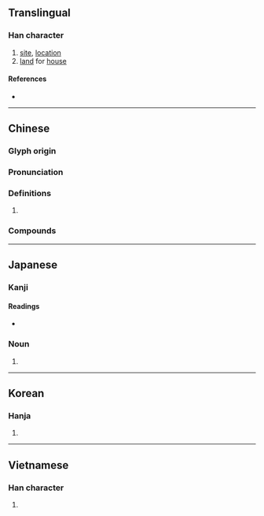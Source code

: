 {{character info/new}}
{{also|阯}}
==Translingual==
===Han character===
{{Han char|rn=32|rad=土|as=04|sn=7|four=41110|canj=GYLM|ids=⿰土止}}

# [[site]], [[location]]
# [[land]] for [[house]]

====References====
* {{Han ref|kx=0224.240|dkj=04908|dj=0459.120|hdz=10422.130|uh=5740|ud=22336|bh=A77D|bd=42877}}

----

==Chinese==
{{zh-forms}}

===Glyph origin===
{{Han etyl}}

===Pronunciation===
{{zh-pron
|m=zhǐ
|c=zi2
|h=pfs=
|md=
|mn=qz,tw,xm,zz:chí
|w=
|mc=y
|oc=y
|cat=
}}

===Definitions===
{{zh-hanzi}}

# {{rfdef|lang=zh}}

===Compounds===
{{zh-der|丁村遺址|基址|位址|住址|居址|半坡遺址|廠址|地址|壩址|現址|校址|故址|界址|會址|遺址|館址|舊址|網址|站址|藍田遺址}}

----

==Japanese==

===Kanji===
{{ja-kanji|grade=|rs=土04}}

====Readings====
* {{ja-readings|on=[[し]] (shi)|kun=[[あと]] (ato)}}

===Noun===
{{ja-noun|あと}}

# {{alternative form of|跡|lang=ja}}

----

==Korean==

===Hanja===
{{ko-hanja|hangeul=지|rv=ji|mr=chi}}

# {{defn|lang=ko|sort=土04}}

----

==Vietnamese==

===Han character===
{{vi-hantu|[[chỉ]], [[xởi]]|rs=土04}}

# {{defn|lang=vi|sort=土04}}